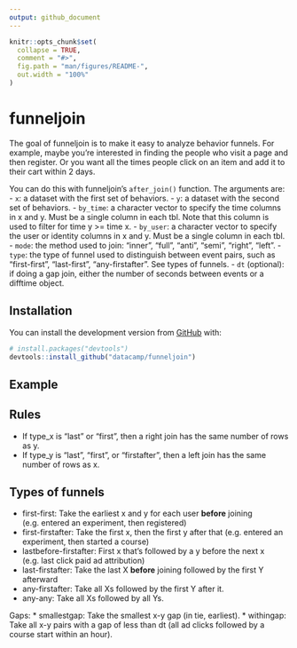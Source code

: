 ```yaml
---
output: github_document
---
```


<!-- README.md is generated from README.Rmd. Please edit that file -->

```r
knitr::opts_chunk$set(
  collapse = TRUE,
  comment = "#>",
  fig.path = "man/figures/README-",
  out.width = "100%"
)
```
# funneljoin

The goal of funneljoin is to make it easy to analyze behavior funnels. For example, maybe you're interested in finding the people who visit a page and then register. Or you want all the times people click on an item and add it to their cart within 2 days. 

You can do this with funneljoin's `after_join()` function. The arguments are: 
- `x`: a dataset with the first set of behaviors.
- `y`: a dataset with the second set of behaviors.
- `by_time`: a character vector to specify the time columns in x and y. Must be a single column in each tbl. Note that this column is used to filter for time y >= time x.
- `by_user`: a character vector to specify the user or identity columns in x and y. Must be a single column in each tbl.
- `mode`: the method used to join: "inner", "full", "anti", "semi", "right", "left".
- `type`: the type of funnel used to distinguish between event pairs, such as "first-first", "last-first", "any-firstafter". See types of funnels.
- `dt` (optional): if doing a gap join, either the number of seconds between events or a difftime object. 

## Installation

You can install the development version from [GitHub](https://github.com/) with:

``` r
# install.packages("devtools")
devtools::install_github("datacamp/funneljoin")
```

## Example

## Rules 
- If type_x is "last" or "first", then a right join has the same number of rows as y.
- If type_y is "last", "first", or "firstafter", then a left join has the same number of rows as x. 

## Types of funnels
* first-first: Take the earliest x and y for each user **before** joining (e.g. entered an experiment, then registered)
* first-firstafter: Take the first x, then the first y after that (e.g. entered an experiment, then started a course)
* lastbefore-firstafter: First x that's followed by a y before the next x (e.g. last click paid ad attribution)
* last-firstafter: Take the last X **before** joining followed by the first Y afterward
* any-firstafter: Take all Xs followed by the first Y after it.
* any-any: Take all Xs followed by all Ys.

Gaps: 
* smallestgap: Take the smallest x-y gap (in tie, earliest).
* withingap: Take all x-y pairs with a gap of less than dt (all ad clicks followed by a course start within an hour). 





